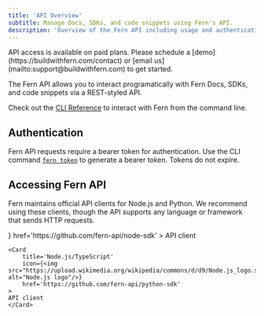 ```yaml
---
title: 'API Overview'
subtitle: Manage Docs, SDKs, and code snippets using Fern's API.
description: 'Overview of the Fern API including usage and authentication'
---
```


<Aside>
    <Tip>
        API access is available on paid plans. Please schedule a [demo](https://buildwithfern.com/contact) or [email us](mailto:support@buildwithfern.com) to get started.
    </Tip>
</Aside>

The Fern API allows you to interact programatically with Fern Docs, SDKs, and code snippets via a REST-styled API. 

Check out the [CLI Reference](/learn/cli-api/cli-reference/cli-overview) to interact with Fern from the command line.

## Authentication

Fern API requests require a bearer token for authentication. Use the CLI command [`fern token`](/learn/cli-api/cli-reference/commands#fern-token) to generate a bearer token. Tokens do not expire. 

## Accessing Fern API

Fern maintains official API clients for Node.js and Python. We recommend using these clients, though the API supports any language or framework that sends HTTP requests. 

<CardGroup cols={2}>
    <Card 
        title='Python' 
        icon={<img src="https://upload.wikimedia.org/wikipedia/commons/c/c3/Python-logo-notext.svg" alt="Python logo"/>} 
        href='https://github.com/fern-api/node-sdk'
    >
    API client
    </Card>

    <Card 
        title='Node.js/TypeScript' 
        icon={<img src="https://upload.wikimedia.org/wikipedia/commons/d/d9/Node.js_logo.svg" alt="Node.js logo"/>} 
        href='https://github.com/fern-api/python-sdk'
    >
    API client
    </Card>
</CardGroup>
